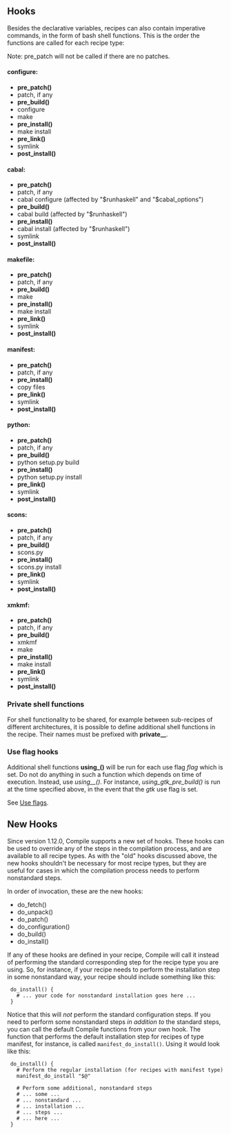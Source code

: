== Hooks ==

Besides the declarative variables, recipes can also contain imperative commands, in the form of bash shell functions. This is the order the functions are called for each recipe type:

Note: pre_patch will not be called if there are no patches.

==== configure: ====
* '''pre_patch()'''
* patch, if any
* '''pre_build()'''
* configure
* make
* '''pre_install()'''
* make install
* '''pre_link()'''
* symlink
* '''post_install()'''

==== cabal: ====
* '''pre_patch()'''
* patch, if any
* cabal configure (affected by "$runhaskell" and "$cabal_options")
* '''pre_build()'''
* cabal build (affected by "$runhaskell")
* '''pre_install()'''
* cabal install (affected by "$runhaskell")
* symlink
* '''post_install()'''

==== makefile: ====
* '''pre_patch()'''
* patch, if any
* '''pre_build()'''
* make
* '''pre_install()'''
* make install
* '''pre_link()'''
* symlink
* '''post_install()'''

==== manifest: ====
* '''pre_patch()'''
* patch, if any
* '''pre_install()'''
* copy files
* '''pre_link()'''
* symlink
* '''post_install()'''

==== python: ====
* '''pre_patch()'''
* patch, if any
* '''pre_build()'''
* python setup.py build
* '''pre_install()'''
* python setup.py install
* '''pre_link()'''
* symlink
* '''post_install()'''

==== scons: ====
* '''pre_patch()'''
* patch, if any
* '''pre_build()'''
* scons.py
* '''pre_install()'''
* scons.py install
* '''pre_link()'''
* symlink
* '''post_install()'''

==== xmkmf: ====
* '''pre_patch()'''
* patch, if any
* '''pre_build()'''
* xmkmf
* make
* '''pre_install()'''
* make install
* '''pre_link()'''
* symlink
* '''post_install()'''

=== Private shell functions ===

For shell functionality to be shared, for example between sub-recipes of different architectures, it is possible to define additional shell functions in the recipe. Their names must be prefixed with '''private__'''.

=== Use flag hooks ===
Additional shell functions
'''using_<flag>()''' will be run for each use flag ''flag'' which is set.
Do not do anything in such a function which depends on time of execution.  Instead, use
''using_<flag>_<hook>()''.  For instance, ''using_gtk_pre_build()'' is run at the time specified above,
in the event that the ''gtk'' use flag is set.

See [[Use flags]].

== New Hooks ==

Since version 1.12.0, Compile supports a new set of hooks. These hooks can be used to override any of the steps in the compilation process, and are available to all recipe types. As with the "old" hooks discussed above, the new hooks shouldn't be necessary for most recipe types, but they are useful for cases in which the compilation process needs to perform nonstandard steps.

In order of invocation, these are the new hooks:

* do_fetch()
* do_unpack()
* do_patch()
* do_configuration()
* do_build()
* do_install()

If any of these hooks are defined in your recipe, Compile will call it instead of performing the standard corresponding step for the recipe type you are using. So, for instance, if your recipe needs to perform the installation step in some nonstandard way, your recipe should include something like this:

  do_install() {
    # ... your code for nonstandard installation goes here ...
  }

Notice that this will ''not'' perform the standard configuration steps. If you need to perform some nonstandard steps ''in addition to'' the standard steps, you can call the default Compile functions from your own hook. The function that performs the default installation step for recipes of type manifest, for instance, is called <tt>manifest_do_install()</tt>. Using it would look like this:

  do_install() {
    # Perform the regular installation (for recipes with manifest type)
    manifest_do_install "$@"
    
    # Perform some additional, nonstandard steps
    # ... some ...
    # ... nonstandard ...
    # ... installation ...
    # ... steps ...
    # ... here ...
  }
